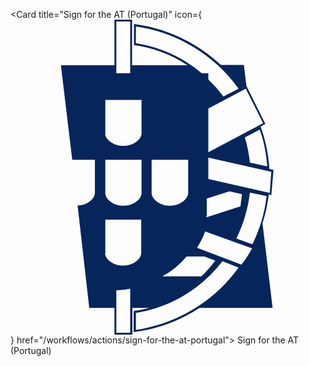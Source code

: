 <Card title="Sign for the AT (Portugal)" 
  icon={<svg xmlns="http://www.w3.org/2000/svg" viewBox="0 0 100 100"><g fill="none" fill-rule="evenodd"><path d="M0 0h100v100H0z"/><path d="M16 14.5h17V0h5.6v14.5h17.6c-5.1-3.4-11-5.6-17-6.4V1.4c10.3 1.3 20 5.9 27.6 13h7.3l.8 6.7 6 12-1.5.9c1.6 4.3 2.5 8.8 2.8 13.4l1.3.3-.7 8-.8-.2c-.4 3-1 6.1-2 9.1l3.2 26.9H60a49 49 0 0 1-20.9 7.7v-6.7a42 42 0 0 0 5-1h-5.4v8.5H33v-8.5H25L21.3 59c2.3 0 5.1-1.4 5.5-3.8V44.5h-7.2l-3.6-30Zm46.8 13.7v13.9l17.4-9.2-5.5-11-11.9 6.3Zm-1 39a24 24 0 0 1-2.6 5.2l14.1 5.4c1.3-1.6 2.4-3.4 3.4-5.2l-15-5.4Zm-22-59.7A43.2 43.2 0 0 1 60.7 17h2.1v2a43 43 0 0 1 4.8 5.4l4.8-2.5A48.6 48.6 0 0 0 39.8 2.2v5.3Zm0 91c13.1-2 24.9-9 32.6-19.8l-5.1-2a43.3 43.3 0 0 1-27.5 16.4v5.3Zm29.7-44-7.2 2.3v5.5l-.2.5L73 59.3l.5-3.9-4-.9Zm-8.9 27c1.6-1.5 3-3.1 4.4-5l-3.5-1.3h-5.6a25.6 25.6 0 0 1-7.7 6.3h12.4m-27 17.9H38v-14c-1.4.3-3 .4-4.4.5v13.5ZM38 .6h-4.4V17H38V.6Zm-8 35.7c.5 2.5 3.6 3.8 5.8 3.8 2.3 0 5.4-1.3 5.8-3.8V25.5H30.1v10.8m0 19c.4 2.5 3.5 3.8 5.7 3.8 2.3 0 5.4-1.3 5.8-3.8V44.5H30.1v10.8m14.7 0c.5 2.5 3.5 3.8 5.8 3.8s5.3-1.3 5.8-3.8V44.5H44.8v10.8M30 74.3c.4 2.5 3.5 3.8 5.7 3.8 2.3 0 5.4-1.3 5.8-3.8V63.5H30.1v10.8m51.4-27.7c-.3-4-1-8-2.4-11.7l-4.7 2.5c.8 2.6 1.3 5.3 1.6 8l5.5 1.2Zm-18.7-3v7L82.3 55l.5-6.7-20-4.5Zm14 27.7c2.4-4.8 3.9-10 4.5-15.3L76 54.9c-.6 5-2 10-4.3 14.6l5 1.8Z" fill="#06255B" fill-rule="nonzero"/></g></svg>} href="/workflows/actions/sign-for-the-at-portugal">
  Sign for the AT (Portugal)
</Card>